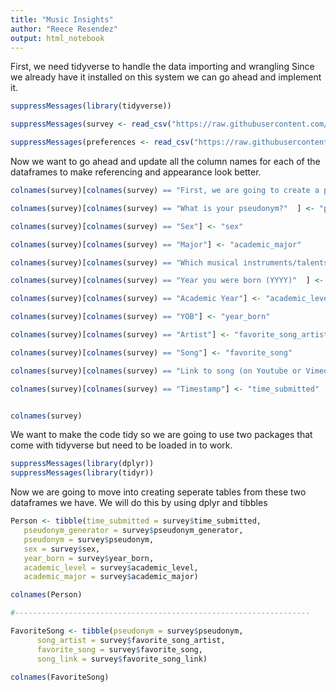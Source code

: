 ```yaml
---
title: "Music Insights"
author: "Reece Resendez"
output: html_notebook
---
```


First, we need tidyverse to handle the data importing and wrangling
Since we already have it installed on this system we can go ahead and implement it.
```r
suppressMessages(library(tidyverse))

suppressMessages(survey <- read_csv("https://raw.githubusercontent.com/introdsci/MusicSurvey/master/music-survey.csv"))

suppressMessages(preferences <- read_csv("https://raw.githubusercontent.com/introdsci/MusicSurvey/master/preferences-survey.csv"))

```
Now we want to go ahead and update all the column names for each of the dataframes to make referencing and appearance look better.
```r
colnames(survey)[colnames(survey) == "First, we are going to create a pseudonym for you to keep this survey anonymous (more or less). Which pseudonym generator would you prefer?"] <- "pseudonym_generator"

colnames(survey)[colnames(survey) == "What is your pseudonym?"  ] <- "pseudonym"

colnames(survey)[colnames(survey) == "Sex"] <- "sex"

colnames(survey)[colnames(survey) == "Major"] <- "academic_major"

colnames(survey)[colnames(survey) == "Which musical instruments/talents do you play? (Select all that apply)" ] <- "instrument_list"

colnames(survey)[colnames(survey) == "Year you were born (YYYY)"  ] <- "year_born"

colnames(survey)[colnames(survey) == "Academic Year"] <- "academic_level"

colnames(survey)[colnames(survey) == "YOB"] <- "year_born"

colnames(survey)[colnames(survey) == "Artist"] <- "favorite_song_artist"

colnames(survey)[colnames(survey) == "Song"] <- "favorite_song"

colnames(survey)[colnames(survey) == "Link to song (on Youtube or Vimeo)"] <- "favorite_song_link"

colnames(survey)[colnames(survey) == "Timestamp"] <- "time_submitted"


colnames(survey)

```

We want to make the code tidy so we are going to use two packages that come with tidyverse but need to be loaded in to work.
```r
suppressMessages(library(dplyr))
suppressMessages(library(tidyr))

```

Now we are going to move into creating seperate tables from these two dataframes we have. We will do this by using dplyr and tibbles
```r
Person <- tibble(time_submitted = survey$time_submitted,
   pseudonym_generator = survey$pseudonym_generator,
   pseudonym = survey$pseudonym,
   sex = survey$sex,
   year_born = survey$year_born, 
   academic_level = survey$academic_level,
   academic_major = survey$academic_major)

colnames(Person)

#------------------------------------------------------------------

FavoriteSong <- tibble(pseudonym = survey$pseudonym,
      song_artist = survey$favorite_song_artist,
      favorite_song = survey$favorite_song,
      song_link = survey$favorite_song_link)

colnames(FavoriteSong)

```



